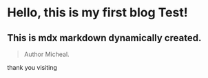 # Hello, this is my first blog Test!

## This is mdx markdown dynamically created.

> Author
> Micheal.

thank you visiting
